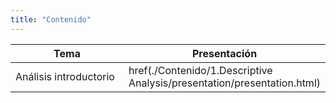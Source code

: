 ```yaml
---
title: "Contenido"
---
```


Tema                   | Presentación
-----------------------|-------------     
Análisis introductorio | href(./Contenido/1.Descriptive Analysis/presentation/presentation.html)
     